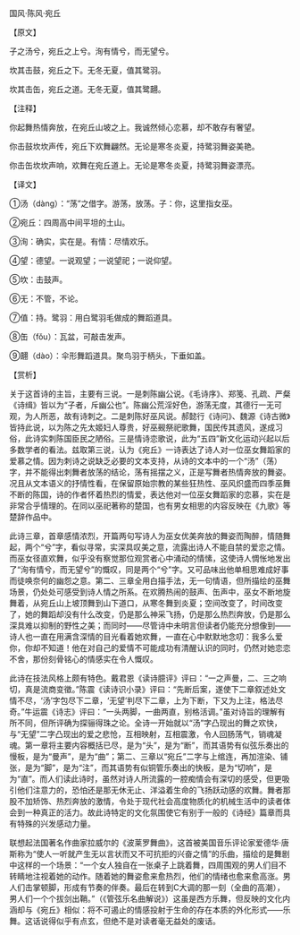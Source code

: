 

国风·陈风·宛丘

【原文】

子之汤兮，宛丘之上兮。洵有情兮，而无望兮。

坎其击鼓，宛丘之下。无冬无夏，值其鹭羽。

坎其击缶，宛丘之道。无冬无夏，值其鹭翿。

【注释】

你起舞热情奔放，在宛丘山坡之上。我诚然倾心恋慕，却不敢存有奢望。

你击鼓坎坎声传，宛丘下欢舞翩然。无论是寒冬炎夏，持鹭羽舞姿美艳。

你击缶坎坎声响，欢舞在宛丘道上。无论是寒冬炎夏，持鹭羽舞姿漂亮。

【译文】

①汤（dàng）：“荡”之借字。游荡，放荡。子：你，这里指女巫。

②宛丘：四周高中间平坦的土山。

③洵：确实，实在是。有情：尽情欢乐。

④望：德望。一说观望；一说望祀；一说仰望。

⑤坎：击鼓声。

⑥无：不管，不论。

⑦值：持。鹭羽：用白鹭羽毛做成的舞蹈道具。

⑧缶（fǒu）：瓦盆，可敲击发声。

⑨翿（dào）：伞形舞蹈道具。聚鸟羽于柄头，下垂如盖。

【赏析】

关于这首诗的主旨，主要有三说。一是刺陈幽公说。《毛诗序》、郑笺、孔疏、严粲《诗缉》皆以为“子者，斥幽公也”。陈幽公荒淫好色，游荡无度，其德行一无可观，为人所恶，故有诗刺之。二是刺陈好巫风说。郝懿行《诗问》、魏源《诗古微》皆持此说，以为陈之先太姬妇人尊贵，好巫觋祭祀歌舞，国民传其遗风，遂成习俗，此诗实刺陈国臣民之陋俗。三是情诗恋歌说，此为“五四”新文化运动兴起以后多数学者的看法。兹取第三说，认为《宛丘》一诗表达了诗人对一位巫女舞蹈家的爱慕之情。因为刺诗之说缺乏必要的文本支持，从诗的文本中的一个“汤”（荡）字，并不能得出刺舞者放荡的结论，荡有摇摆之义，正是写舞者热情奔放的舞姿。况且从文本语义的抒情性看，在保留原始宗教的某些狂热性、巫风炽盛而四季巫舞不断的陈国，诗的作者怀着热烈的情爱，表达他对一位巫女舞蹈家的恋慕，实在是非常合乎情理的。在同以巫祀著称的楚国，也有男女相思的内容反映在《九歌》等楚辞作品中。

此诗三章，首章感情浓烈，开篇两句写诗人为巫女优美奔放的舞姿而陶醉，情随舞起，两个“兮”字，看似寻常，实深具叹美之意，流露出诗人不能自禁的爱恋之情。而巫女径直欢舞，似乎没有察觉那位观赏者心中涌动的情愫，这使诗人惆怅地发出了“洵有情兮，而无望兮”的慨叹，同是两个“兮”字。又可品味出他单相思难成好事而徒唤奈何的幽怨之意。第二、三章全用白描手法，无一句情语，但所描绘的巫舞场景，仍处处可感受到诗人情之所系。在欢腾热闹的鼓声、缶声中，巫女不断地旋舞着，从宛丘山上坡顶舞到山下道口，从寒冬舞到炎夏；空间改变了，时间改变了，她的舞蹈却没有什么改变，仍是那么神采飞扬，仍是那么热烈奔放，仍是那么深具难以抑制的野性之美；而同时——尽管诗中未明言但读者仍能充分想像到——诗人也一直在用满含深情的目光看着她欢舞，一直在心中默默地念叨：我多么爱你，你却不知道！他在对自己的爱情不可能成功有清醒认识的同时，仍然对她恋恋不舍，那份刻骨铭心的情感实在令人慨叹。

此诗在技法风格上颇有特色。戴君恩《读诗臆评》评曰：“一之声曼，二、三之响切，真是流商变徵。”陈震《读诗识小录》评曰：“先断后案，遂使下二章叙述处文情不尽，‘汤’字包尽下二章，‘无望’判尽下二章，上为下断，下又为上注，格法尽奇。”牛运震《诗志》评曰：“一头两脚，一曲两直，别格活调。”虽对诗旨的理解有所不同，但所评确为探骊得珠之论。全诗一开始就以“汤”字凸现出的舞之欢快，与“无望”二字凸现出的爱之悲怆，互相映射，互相震激，令人回肠荡气，销魂凝魂。第一章将主要内容概括已尽，是为“头”，是为“断”，而其语势有似弦乐奏出的慢板，是为“曼声”，是为“曲”；第二、三章以“宛丘”二字与上绾连，再加渲染、铺张，是为“脚”，是为“注”，而其语势有似铜管乐奏出的快板，是为“切响”，是为“直”。而人们读此诗时，虽然对诗人所流露的一腔痴情会有深切的感受，但更吸引他们注意力的，恐怕还是那无休无止、洋溢着生命的飞扬跃动感的欢舞。舞者那股不加矫饰、热烈奔放的激情，令处于现代社会高度物质化的机械生活中的读者体会到一种真正的活力。故此诗特定的文化氛围使它有别于一般的《诗经》篇章而具有特殊的兴发感动力量。

联想起法国著名作曲家拉威尔的《波莱罗舞曲》，这首被美国音乐评论家爱德华·唐斯称为“使人一听就产生无以言状而又不可抗拒的兴奋之情”的乐曲，描绘的是舞剧中这样的一个场景：“一个女人独自在一张桌子上跳着舞，四周围观的男人们目不转睛地注视着她的动作。随着她的舞姿愈来愈热烈，他们的情绪也愈来愈高涨。男人们击掌顿脚，形成有节奏的伴奏。最后在转到C大调的那一刻（全曲的高潮），男人们一个个拔剑出鞘。”（《管弦乐名曲解说》）这虽是西方乐舞，但反映的文化内涵却与《宛丘》相似：将不可遏止的情感投射于生命的存在本质的外化形式——乐舞。这话说得似乎有点玄，但绝不是对读者毫无益处的废话。

